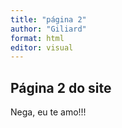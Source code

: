 ```yaml
---
title: "página 2"
author: "Giliard"
format: html
editor: visual
---
```


## Página 2 do site

Nega, eu te amo!!!
